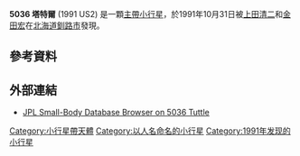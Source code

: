 {{Infobox Planet 
| minorplanet = yes 
| width = 25em 
| bgcolour = #FFFFC0 
| apsis = 
| name = 塔特爾
| symbol = 
| image = 
| caption = 
| discovery = yes 
| discovery_ref = 
| discoverer = [[上田清二|上田清二]]、[[金田宏|金田宏]]
| discovery_site = {{JPN}}[[北海道|北海道]][[釧路市|釧路市]]
| discovered = 1991年10月31日
| designations = yes
| mp_name = 5036
| alt_names = 1991 US2
| named_after = [[賀拉斯·帕內爾·塔特爾|賀拉斯·帕內爾·塔特爾]]
| mp_category = 
| orbit_ref = 
| epoch =  2008年5月14日
| aphelion = 3.7216271
| perihelion = 2.5650953
| semimajor = 
| eccentricity = 0.1839642
| period = 2035.5878430
| avg_speed = 
| inclination = 2.93048
| asc_node = 105.11457
| mean_anomaly = 257.01654
| arg_peri = 58.10650
| satellites = 
| physical_characteristics = yes 
| dimensions = 
| mass = 
| density = 
| surface_grav = 
| escape_velocity = 
| sidereal_day = 
| axial_tilt = 
| pole_ecliptic_lat = 
| pole_ecliptic_lon = 
| albedo = 
| temperatures= 
| temp_name1 = 
| mean_temp_1 = 
| max_temp_1 = 
| temp_name2 = 
| max_temp_2 = 
| spectral_type = 
| abs_magnitude = 11.4
}}
'''5036 塔特爾''' (1991 US2) 是一顆[[小行星帶|主帶小行星]]，於1991年10月31日被[[上田清二|上田清二]]和[[金田宏|金田宏]]在[[北海道|北海道]][[釧路市|釧路市]]發現。

== 參考資料 ==
{{Reflist}}

== 外部連結 ==
*[http://ssd.jpl.nasa.gov/sbdb.cgi?sstr=5036+Tuttle JPL Small-Body Database Browser on 5036 Tuttle] {{Wayback|url=http://ssd.jpl.nasa.gov/sbdb.cgi?sstr=5036+Tuttle |date=20120309083333 }}

{{MinorPlanets Navigator|5035 Swift|5037 Habing|}}
{{小天體}}

{{DEFAULTSORT:Tuttle}}
[[Category:小行星帶天體|Category:小行星帶天體]]
[[Category:以人名命名的小行星|Category:以人名命名的小行星]]
[[Category:1991年发现的小行星|Category:1991年发现的小行星]]

{{beltasteroid-stub}}